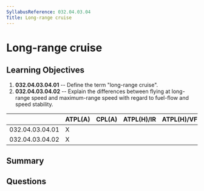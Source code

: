 ```yaml
---
SyllabusReference: 032.04.03.04
Title: Long-range cruise
---
```


# Long-range cruise

## Learning Objectives

1.  **032.04.03.04.01** -- Define the term "long-range cruise".
2.  **032.04.03.04.02** -- Explain the differences between flying at long-range
    speed and maximum-range speed with regard to fuel-flow and speed stability.

|                 | ATPL(A) | CPL(A) | ATPL(H)/IR | ATPL(H)/VFR | CPL(H) | IR | CBIR(A) |
| --------------- | ------- | ------ | ---------- | ----------- | ------ | -- | ------- |
| 032.04.03.04.01 | X       |        |            |             |        |    |         |
| 032.04.03.04.02 | X       |        |            |             |        |    |         |

## Summary

## Questions
